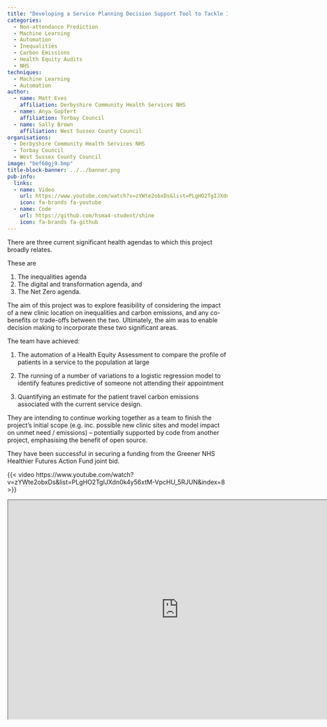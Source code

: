 ```yaml
---
title: "Developing a Service Planning Decision Support Tool to Tackle Inequalities and Minimise Carbon Output"
categories:
  - Non-attendance Prediction
  - Machine Learning
  - Automation
  - Inequalities
  - Carbon Emissions
  - Health Equity Audits
  - NHS
techniques:
  - Machine Learning
  - Automation
author:
  - name: Matt Eves
    affiliation: Derbyshire Community Health Services NHS
  - name: Anya Gopfert
    affiliation: Torbay Council
  - name: Sally Brown
    affiliation: West Sussex County Council
organisations:
  - Derbyshire Community Health Services NHS
  - Torbay Council
  - West Sussex County Council
image: "bef68gj9.bmp"
title-block-banner: ../../banner.png
pub-info:
  links:
  - name: Video
    url: https://www.youtube.com/watch?v=zYWte2obxDs&list=PLgHO2TgIJXdn0k4y56xtM-VpcHU_5RJUN&index=8
    icon: fa-brands fa-youtube
  - name: Code
    url: https://github.com/hsma4-student/shine
    icon: fa-brands fa-github
---
```


There are three current significant health agendas to which this project broadly relates.

These are

1. The inequalities agenda
2. The digital and transformation agenda, and
3. The Net Zero agenda.

The aim of this project was to explore feasibility of considering the impact of a new clinic location on inequalities and carbon emissions, and any co-benefits or trade-offs between the two. Ultimately, the aim was to enable decision making to incorporate these two significant areas.

The team have achieved:

1. The automation of a Health Equity Assessment to compare the profile of patients in a service to the population at large

2. The running of a number of variations to a logistic regression model to identify features predictive of someone not attending their appointment

3. Quantifying an estimate for the patient travel carbon emissions associated with the current service design.

They are intending to continue working together as a team to finish the project’s initial scope (e.g. inc. possible new clinic sites and model impact on unmet need / emissions) – potentially supported by code from another project, emphasising the benefit of open source.

They have been successful in securing a funding from the Greener NHS Healthier Futures Action Fund joint bid.

{{< video https://www.youtube.com/watch?v=zYWte2obxDs&list=PLgHO2TgIJXdn0k4y56xtM-VpcHU_5RJUN&index=8 >}}


```{=html}
<iframe width="780" height="500" src="https://github.com/hsma4-student/shine" title="Code"></iframe>
```
